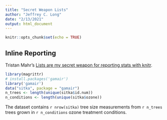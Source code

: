 ```yaml
---
title: "Secret Weapon Lists"
author: "Jeffrey C. Long"
date: "2/13/2021"
output: html_document
---
```


```r
knitr::opts_chunk$set(echo = TRUE)
```


## Inline Reporting

Tristan Mahr's [Lists are my secret weapon for reporting stats with knitr](https://www.tjmahr.com/lists-knitr-secret-weapon/).


```r
library(magrittr)
# install.packages('gamair')
library('gamair')
data("sitka", package = "gamair")
n_trees <- length(unique(sitka$id.num))
n_conditions <- length(unique(sitka$ozone))
```

The dataset contains `r nrow(sitka)` tree size measurements 
from `r n_trees` trees grown in 
`r n_conditions` ozone treatment conditions.

